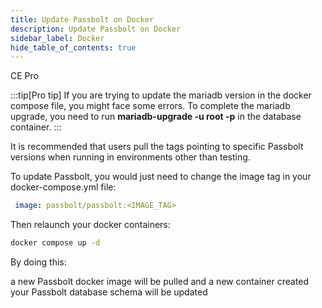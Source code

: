 ```yaml
---
title: Update Passbolt on Docker
description: Update Passbolt on Docker
sidebar_label: Docker
hide_table_of_contents: true
---
```



<div style={{display: "flex", gap: "1rem"}}>
  <Chips link="https://www.passbolt.com/ce/docker" isUnderMainTitle={true}>CE</Chips>
  <Chips link="https://www.passbolt.com/pricing/pro" isUnderMainTitle={true}>Pro</Chips>
</div>

<DockerWarning />
<SystemRequirements />

:::tip[Pro tip]
If you are trying to update the mariadb version in the docker compose file, you might face some errors. To complete the mariadb upgrade, you need to run **mariadb-upgrade -u root -p** in the database container.
:::

It is recommended that users pull the tags pointing to specific Passbolt versions when running in environments other than testing.

To update Passbolt, you would just need to change the image tag in your docker-compose.yml file:

```yaml
 image: passbolt/passbolt:<IMAGE_TAG>
```
Then relaunch your docker containers:

```bash
docker compose up -d
```
By doing this:

a new Passbolt docker image will be pulled and a new container created
your Passbolt database schema will be updated

